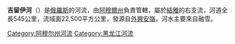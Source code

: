 '''吉留伊河'''（{{lang-ru|Гилю́й}}）是[[俄羅斯|俄羅斯]]的河流，由[[阿穆爾州|阿穆爾州]]負責管轄，屬於[[結雅|結雅]]的右支流，河道全長545公里，流域面22,500平方公里，發源自[[外興安嶺|外興安嶺]]，河水主要來自融雪。

{{Russia-geo-stub}}
{{黑龙江}}
[[Category:阿穆尔州河流|Category:阿穆尔州河流]]
[[Category:黑龙江河流|Category:黑龙江河流]]